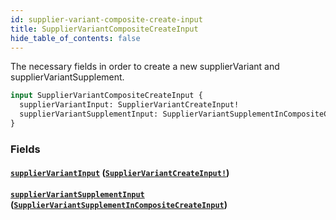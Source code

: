 ```yaml
---
id: supplier-variant-composite-create-input
title: SupplierVariantCompositeCreateInput
hide_table_of_contents: false
---
```



The necessary fields in order to create a new supplierVariant and supplierVariantSupplement.

```graphql
input SupplierVariantCompositeCreateInput {
  supplierVariantInput: SupplierVariantCreateInput!
  supplierVariantSupplementInput: SupplierVariantSupplementInCompositeCreateInput
}
```


### Fields

#### [`supplierVariantInput`](#) ([`SupplierVariantCreateInput!`](/supply/api/graphql-admin/reference/inputs/supplier-variant-create-input))




#### [`supplierVariantSupplementInput`](#) ([`SupplierVariantSupplementInCompositeCreateInput`](/supply/api/graphql-admin/reference/inputs/supplier-variant-supplement-in-composite-create-input))






